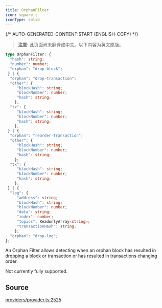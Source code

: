 ```yaml
---
title: OrphanFilter
icon: square-t
iconType: solid
---
```


{/* AUTO-GENERATED-CONTENT:START (ENGLISH-COPY) */}

> **注意**: 此页面尚未翻译成中文。以下内容为英文原版。

```ts
type OrphanFilter: {
  "hash": string;
  "number": number;
  "orphan": "drop-block";
 } | {
  "orphan": "drop-transaction";
  "other": {
     "blockHash": string;
     "blockNumber": number;
     "hash": string;
    };
  "tx": {
     "blockHash": string;
     "blockNumber": number;
     "hash": string;
    };
 } | {
  "orphan": "reorder-transaction";
  "other": {
     "blockHash": string;
     "blockNumber": number;
     "hash": string;
    };
  "tx": {
     "blockHash": string;
     "blockNumber": number;
     "hash": string;
    };
 } | {
  "log": {
     "address": string;
     "blockHash": string;
     "blockNumber": number;
     "data": string;
     "index": number;
     "topics": ReadonlyArray<string>;
     "transactionHash": string;
    };
  "orphan": "drop-log";
};
```

An Orphan Filter allows detecting when an orphan block has resulted in dropping a block or transaction or has
resulted in transactions changing order.

Not currently fully supported.

## Source

[providers/provider.ts:2525](https://github.com/dominant-strategies/quais.js/blob/c1c12d43f9d34c6baad2b0542bd6d0acd6fefcbf/src/providers/provider.ts#L2525)
